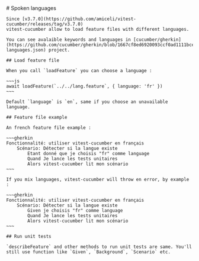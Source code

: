 
<Layout title="DocStrings">
    # Spoken languages

    Since [v3.7.0](https://github.com/amiceli/vitest-cucumber/releases/tag/v3.7.0)
    vitest-cucumber allow to load feature files with different languages.

    You can see avalaible keywords and languages in [cucumber/gherkin](https://github.com/cucumber/gherkin/blob/1667cf8ed6920093ccf0ad1111bceb823ae43730/gherkin-languages.json) project.

    ## Load feature file

    When you call `loadFeature` you can choose a language : 

    ~~~js
    await loadFeature(`../../lang.feature`, { language: 'fr' })
    ~~~

    Default `language` is `en`, same if you choose an unavailable language.

    ## Feature file example

    An french feature file example : 

    ~~~gherkin
    Fonctionnalité: utiliser vitest-cucumber en français
        Scénario: Détecter si la langue existe
            Etant donné que je choisis "fr" comme language
            Quand Je lance les tests unitaires
            Alors vitest-cucumber lit mon scénario
    ~~~

    If you mix languages, vitest-cucumber will throw en error, by example : 

    ~~~gherkin
    Fonctionnalité: utiliser vitest-cucumber en français
        Scénario: Détecter si la langue existe
            Given je choisis "fr" comme language
            Quand Je lance les tests unitaires
            Alors vitest-cucumber lit mon scénario
    ~~~

    ## Run unit tests

    `describeFeature` and other methods to run unit tests are same. You'll still use function like `Given`, `Background`, `Scenario` etc.
</Layout>